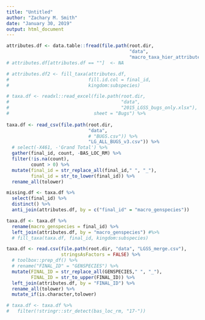 ```yaml
---
title: "Untitled"
author: "Zachary M. Smith"
date: "January 30, 2019"
output: html_document
---
```


```r
attributes.df <- data.table::fread(file.path(root.dir, 
                                             "data",
                                             "macro_taxa_hier_attributes_2018-12-04.csv"))
# attributes.df[attributes.df == ""]  <- NA 

# attributes.df2 <- fill_taxa(attributes.df,
#                             fill.id.col = final_id,
#                             kingdom:subspecies)
```

```r
# taxa.df <- readxl::read_excel(file.path(root.dir,
#                                         "data",
#                                         "2015_LGSS_bugs_only.xlsx"),
#                               sheet = "Bugs") %>% 
  
taxa.df <- read_csv(file.path(root.dir, 
                              "data",
                              # "BUGS.csv")) %>%
                              "LG_ALL_BUGS_v3.csv")) %>%
  # select(-X461, -'Grand Total') %>%
  gather(final_id, count, -BAS_LOC_RM) %>% 
  filter(!is.na(count),
         count > 0) %>% 
  mutate(final_id = str_replace_all(final_id," ", "_"),
         final_id = str_to_lower(final_id)) %>% 
  rename_all(tolower)


```


```r
missing.df <- taxa.df %>% 
  select(final_id) %>% 
  distinct() %>% 
  anti_join(attributes.df, by = c("final_id" = "macro_genspecies"))
```

```r
taxa.df <- taxa.df %>% 
  rename(macro_genspecies = final_id) %>% 
  left_join(attributes.df, by = "macro_genspecies") #%>% 
  # fill_taxa(taxa.df, final_id, kingdom:subspecies)
```


```r
taxa.df <- read.csv(file.path(root.dir, "data", "LGSS_merge.csv"),
                    stringsAsFactors = FALSE) %>% 
  # toolbox::prep_df() %>% 
  # rename("FINAL_ID" = "GENSPECIES") %>% 
  mutate(FINAL_ID = str_replace_all(GENSPECIES," ", "_"),
         FINAL_ID = str_to_upper(FINAL_ID)) %>% 
  left_join(attributes.df, by = "FINAL_ID") %>% 
  rename_all(tolower) %>% 
  mutate_if(is.character,tolower)
```

```r
# taxa.df <- taxa.df %>%
#   filter(!stringr::str_detect(bas_loc_rm, "17-"))
```

